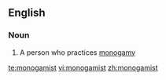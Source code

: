 ==English==

===Noun===
{{en-noun}}

# A person who practices [[monogamy]]

[[te:monogamist]]
[[vi:monogamist]]
[[zh:monogamist]]